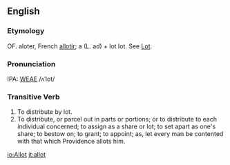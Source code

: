 ==English==
===Etymology===
OF. aloter, French [[allotir]]; a (L. ad) + lot lot.  See [[Lot]].

===Pronunciation===
IPA: [[WEAE]] /ʌˈlot/

===Transitive Verb===
# To distribute by lot.
# To distribute, or parcel out in parts or portions; or to distribute to each individual concerned; to assign as a share or lot; to set apart as one's share; to bestow on; to grant; to appoint; as, let every man be contented with that which Providence allots him.
<!-- material copied from Webster's Revised Unabridged Dictionary (1913) -->

[[io:Allot]]
[[it:allot]]